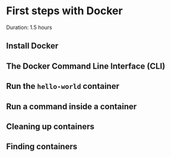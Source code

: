 # First steps with Docker

Duration: 1.5 hours

## Install Docker

## The Docker Command Line Interface (CLI)

## Run the `hello-world` container

## Run a command inside a container

## Cleaning up containers

## Finding containers